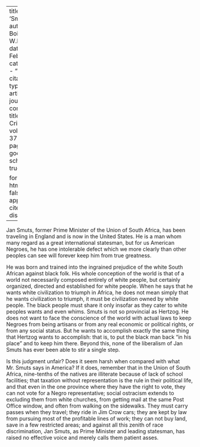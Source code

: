 
---
title: 'Smuts'
author: Du Bois, W.E.B.
date: Feb. 1930
categories: 
  - ""
citation: 
  type: article-journal
  container-title: The Crisis
  volume: 37
  issue: 2
  page: 63
google-scholar: true

format:
  html:
    toc: false
    appendix-cite-as: display
---




Jan Smuts, former Prime Minister of the Union of South Africa, has been traveling in England and is now in the United States. He is a man whom many regard as a great international statesman, but for us American Negroes, he has one intolerable defect which we more clearly than other peoples can see will forever keep him from true greatness.

He was born and trained into the ingrained prejudice of the white South African against black folk. His whole conception of the world is that of a world not necessarily composed entirely of white people, but certainly organized, directed and established for white people. When he says that he wants white civilization to triumph in Africa, he does not mean simply that he wants civilization to triumph, it must be civilization owned by white people. The black people must share it only insofar as they cater to white peoples wants and even whims. Smuts is not so provincial as Hertzog. He does not want to face the conscience of the world with actual laws to keep Negroes from being artisans or from any real economic or political rights, or from any social status. But he wants to accomplish exactly the same thing that Hertzog wants to accomplish: that is, to put the black man back "in his place" and to keep him there. Beyond this, none of the liberalism of Jan Smuts has ever been able to stir a single step.

Is this judgment unfair? Does it seem harsh when compared with what Mr. Smuts says in America? If it does, remember that in the Union of South Africa, nine-tenths of the natives are illiterate because of lack of school facilities; that taxation without representation is the rule in their political life, and that even in the one province where they have the right to vote, they can not vote for a Negro representative; social ostracism extends to excluding them from white churches, from getting mail at the same Post Office window, and often from walking on the sidewalks. They must carry passes when they travel; they ride in Jim Crow cars; they are kept by law from pursuing most of the profitable lines of work; they can not buy land, save in a few restricted areas; and against all this zenith of race discrimination, Jan Smuts, as Prime Minister and leading statesman, has raised no effective voice and merely calls them patient asses.

